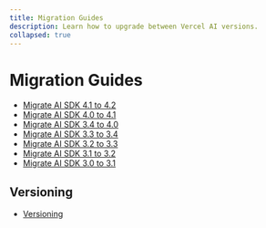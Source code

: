 ```yaml
---
title: Migration Guides
description: Learn how to upgrade between Vercel AI versions.
collapsed: true
---
```


# Migration Guides

- [ Migrate AI SDK 4.1 to 4.2 ](/docs/migration-guides/migration-guide-4-2)
- [ Migrate AI SDK 4.0 to 4.1 ](/docs/migration-guides/migration-guide-4-1)
- [ Migrate AI SDK 3.4 to 4.0 ](/docs/migration-guides/migration-guide-4-0)
- [ Migrate AI SDK 3.3 to 3.4 ](/docs/migration-guides/migration-guide-3-4)
- [ Migrate AI SDK 3.2 to 3.3 ](/docs/migration-guides/migration-guide-3-3)
- [ Migrate AI SDK 3.1 to 3.2 ](/docs/migration-guides/migration-guide-3-2)
- [ Migrate AI SDK 3.0 to 3.1 ](/docs/migration-guides/migration-guide-3-1)

## Versioning

- [ Versioning ](/docs/migration-guides/versioning)
